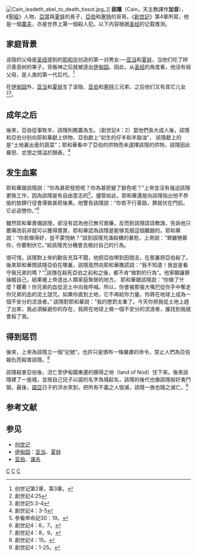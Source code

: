 {{onesource|time=2013-11-30T00:54:16+00:00}}
{{original research|time=2013-11-30T00:54:16+00:00}}
[[File:Cain_leadeth_abel_to_death_tissot.jpg|thumb]]。]]
'''該隱'''（Cain，天主教譯作'''加音'''），《[[聖經|聖經]]》人物，[[亞當|亞當]]與[[夏娃|夏娃]]的長子，[[亞伯|亞伯]]和[[塞特|塞特]]的哥哥。《[[創世記|創世記]]》第4章所寫，他是一個[[農夫|農夫]]，亦是世界上第一個殺人犯。以下内容根据[[圣经|圣经]]的记载推测。

==家庭背景==
该隐的父母是[[圣经|圣经]]提到的[[耶和华|耶和华]]创造的第一对男女──[[亚当|亚当]]和[[夏娃|夏娃]]，当他们吃了辨识善恶树的果子，背叛神之后就被逐出[[伊甸园|伊甸园]]。因此，从[[圣经|圣经]]的角度看，他没有祖父母，是人类的第一代后代。<ref>创世记第2章，第3章。</ref>

在[[伊甸园|伊甸园]]外，[[亚当|亚当]]和[[夏娃|夏娃]]生了该隐、[[亚伯|亚伯]]和[[塞特|塞特]]三兄弟，之后他们又有其它儿女<ref>創世記4:25 </ref><ref>創世記5:3-4</ref>。

==成年之后==
後來，亞伯從事牧羊，該隱則務農為生。（創世記4：2）當他們長大成人後，該隱和亞伯分别向耶和華獻上供物，亞伯獻上“初生的仔羊和羊脂油”， 該隱獻上的是“土地裏出産的蔬菜”；耶和華看中了亞伯的供物而未選擇該隱的供物，該隱因此暴怒、忿恨之情溢於顏表。<ref>創世記4：3-5</ref>

==发生血案==
耶和華跟該隱説：“你為甚麽發怒呢？你為甚麽變了臉色呢？”上帝並沒有强迫該隱更換工作，因為該隱是有自由意志的<ref>參看申命記30：19。</ref>，儘管如此，耶和華還是向該隱指出他不恭儉的放肆行徑會導致甚麽後果。他警告該隱説：“你若不行善路，罪就伏在門前。它必追戀你。”<ref>創世記4：6，7。</ref>

雖然耶和華責備該隱，卻沒有認為他已無可救藥，反而對該隱諄諄教誨，告訴他只要痛改前非就可以獲得獎賞，耶和華認為該隱是能够克服這個難題的。耶和華説：“你若做得好，豈不蒙悦納？”談到該隱充滿殺機的暴怒，上帝説：“罪雖戀慕你，你要制伏它。”給該隱充分機會去檢討自己的行為。

很可惜，該隱對上帝的勸告充耳不聞，他把亞伯帶到田間去，在那裏把亞伯殺了。後來耶和華問該隱亞伯在哪裏，該隱竟然向耶和華撒謊説：“我不知道！我豈是看守我兄弟的嗎？”<ref>創世記4：8，9。</ref>該隱在殺死亞伯之前和之後，都不肯“做對的行為”。他寧願讓罪操縱自己，結果被上帝逐出人類家庭聚居的地方。
耶和華跟該隱説：“你做了什麼？聽著！你兄弟的血從泥土中向我呼喊。所以，你會被那張大嘴巴從你手中奪走你兄弟的血的泥土詛咒。如果你直到土地，它不再給你力量。你將在地球上成為一個不安分的流浪者。” 該隱對耶和華說：“我的懲罰太重了。今天你把我從土地上趕了出來，我必須躲避你的存在，我將在地球上做一個不安分的流浪者，誰找到我就會殺了我。

==得到惩罚==
後來，上帝為該隱立一個“記號”，也許只是頒布一條嚴肅的命令，禁止人們為亞伯報仇而殺害該隱。<ref>創世記4：15。</ref>

該隱殺害亞伯後，流亡至伊甸園東邊的挪得之地（land of Nod）住下來。後來該隱建了一座城，並按自己兒子以諾的名字為城起名，該隱的後代也像該隱般好勇鬥狠。最後，[[諾亞|諾亞]]日子的洪水來到，把所有不義之人毁滅，該隱一族也隨之滅亡。<ref>創世記4：1-25。</ref>

== 参考文献 ==
{{Reflist|2}}

== 参见 ==
* [[创世记|创世记]]
* [[伊甸园|伊甸园]]：[[亚当|亚当]]、[[夏娃|夏娃]]
* [[亚伯|亚伯]]、[[谋杀|谋杀]]

{{Adam to David}}

[[Category:聖經人物|C]]
[[Category:謀殺犯|C]]
[[Category:希伯来圣经中的人|C]]